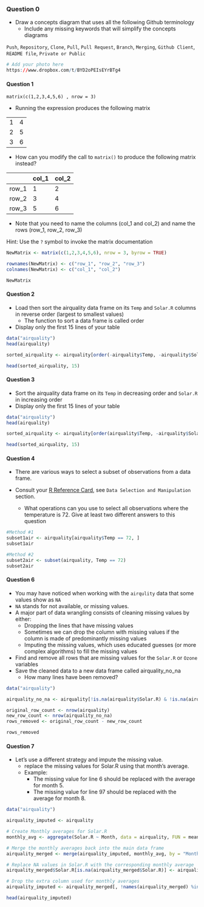 ### Question 0

*  Draw a concepts diagram that uses all the following Github terminology 
   * Include any missing keywords that will simplify the concepts diagrams 


`Push`, `Repository`, `Clone`, `Pull`, `Pull Request`, `Branch`, `Merging`, `Github Client`, `README file`, `Private or Public`

```r
# Add your photo here
https://www.dropbox.com/t/BYD2oPEIsEYrBTg4
```

#### Question 1

`matrix(c(1,2,3,4,5,6) , nrow = 3)`

* Running the expression produces the following matrix

|  |  |
|---|---|
| 1 | 4 |
| 2 | 5 |
| 3 | 6 |

* How can you modify the call to `matrix()` to produce the following matrix instead?

|   | col_1 |  col_2 |
| --- |---|---|
| row_1 | 1 | 2 |
| row_2 | 3 | 4 |
| row_3 | 5 | 6 |

* Note that you need to name the columns (col_1 and col_2) and name the rows (row_1, row_2, row_3)

Hint: Use the `?` symbol to invoke the matrix documentation

```r

NewMatrix <- matrix(c(1,2,3,4,5,6), nrow = 3, byrow = TRUE)

rownames(NewMatrix) <- c("row_1", "row_2", "row_3")
colnames(NewMatrix) <- c("col_1", "col_2")

NewMatrix

```
#### Question 2

* Load then sort the airquality data frame on its `Temp` and `Solar.R` columns in reverse order (largest to smallest values)
  * The function to sort a data frame is called order
* Display only the first 15 lines of your table

```r
data("airquality")
head(airquality)

sorted_airquality <- airquality[order(-airquality$Temp, -airquality$Solar.R), ]

head(sorted_airquality, 15)


```

#### Question 3

* Sort the airquality data frame on its `Temp` in decreasing order and `Solar.R` in increasing order
* Display only the first 15 lines of your table

```r
data("airquality")
head(airquality)

sorted_airquality <- airquality[order(airquality$Temp, -airquality$Solar.R), ]

head(sorted_airquality, 15)
```

#### Question 4

* There are various ways to select a subset of observations from a data frame.

* Consult your [R Reference Card](https://cran.r-project.org/doc/contrib/Baggott-refcard-v2.pdf), see `Data Selection and Manipulation` section.
  * What operations can you use to select all observations where the temperature is 72. Give at least two different answers to this question


```r
#Method #1
subset1air <- airquality[airquality$Temp == 72, ]
subset1air

#Method #2
subset2air <- subset(airquality, Temp == 72)
subset2air

```

#### Question 6

* You may have noticed when working with the `airqulity` data that some values show as `NA`
 * `NA` stands for not available, or missing values.
* A major part of data wrangling consists of cleaning missing values by either:
  * Dropping the lines that have missing values
   * Sometimes we can drop the column with missing values if the column is made of predominantly missing values
  * Imputing the missing values, which uses educated guesses (or more complex algorithms) to fill the missing values
  
* Find and remove all rows that are missing values for the `Solar.R` or `Ozone` variables
* Save the cleaned data to a new data frame called airquality_no_na
  * How many lines have been removed?

```r
data("airquality")

airquality_no_na <- airquality[!is.na(airquality$Solar.R) & !is.na(airquality$Ozone), ]

original_row_count <- nrow(airquality)
new_row_count <- nrow(airquality_no_na)
rows_removed <- original_row_count - new_row_count

rows_removed

```

#### Question 7
* Let's use a different strategy and impute the missing value.
  * replace the missing values for Solar.R using that month's average.
  * Example:
    * The missing value for line 6 should be replaced with the average for month 5.
    * The missing value for line 97 should be replaced with the average for month 8.

```r
data("airquality")

airquality_imputed <- airquality

# Create Monthly averages for Solar.R
monthly_avg <- aggregate(Solar.R ~ Month, data = airquality, FUN = mean, na.rm = TRUE)

# Merge the monthly averages back into the main data frame
airquality_merged <- merge(airquality_imputed, monthly_avg, by = "Month", suffixes = c("", "_avg"))

# Replace NA values in Solar.R with the corresponding monthly average
airquality_merged$Solar.R[is.na(airquality_merged$Solar.R)] <- airquality_merged$Solar.R_avg[is.na(airquality_merged$Solar.R)]

# Drop the extra column used for monthly averages
airquality_imputed <- airquality_merged[, !names(airquality_merged) %in% "Solar.R_avg"]

head(airquality_imputed)

```


